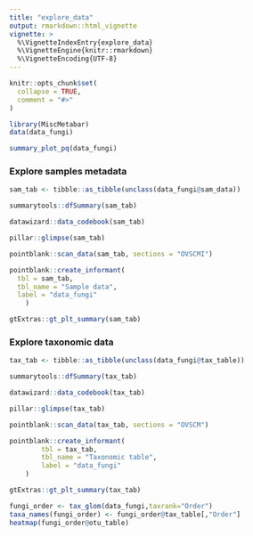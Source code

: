 ```yaml
---
title: "explore_data"
output: rmarkdown::html_vignette
vignette: >
  %\VignetteIndexEntry{explore_data}
  %\VignetteEngine{knitr::rmarkdown}
  %\VignetteEncoding{UTF-8}
---
```


```r
knitr::opts_chunk$set(
  collapse = TRUE,
  comment = "#>"
)
```

```r
library(MiscMetabar)
data(data_fungi)
```

```r
summary_plot_pq(data_fungi)
```

### Explore samples metadata

```r
sam_tab <- tibble::as_tibble(unclass(data_fungi@sam_data))
```


```r
summarytools::dfSummary(sam_tab)
```


```r
datawizard::data_codebook(sam_tab)
```

```r
pillar::glimpse(sam_tab)
```

```r
pointblank::scan_data(sam_tab, sections = "OVSCMI")

pointblank::create_informant(
  tbl = sam_tab,
  tbl_name = "Sample data",
  label = "data_fungi"
    )
```

```r
gtExtras::gt_plt_summary(sam_tab)
```

### Explore taxonomic data

```r
tax_tab <- tibble::as_tibble(unclass(data_fungi@tax_table))
```


```r
summarytools::dfSummary(tax_tab)
```

```r
datawizard::data_codebook(tax_tab)
```

```r
pillar::glimpse(tax_tab)
```

```r
pointblank::scan_data(tax_tab, sections = "OVSCM")

pointblank::create_informant(
        tbl = tax_tab,
        tbl_name = "Taxonomic table",
        label = "data_fungi"
    )
```


```r
gtExtras::gt_plt_summary(tax_tab)
```

```r
fungi_order <- tax_glom(data_fungi,taxrank="Order")
taxa_names(fungi_order) <- fungi_order@tax_table[,"Order"]
heatmap(fungi_order@otu_table)
```



